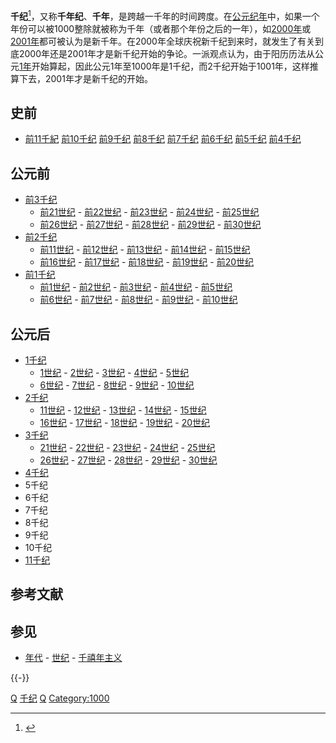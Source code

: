 {{About|跨度为1000年的时间分期|“千年”、“千禧”、“千禧年”的其他含义|千年 (消歧義)}}
'''千纪'''<ref>{{cite journal |last=张箭 |first= |authorlink= |coauthors= |year= |month= |title=千纪、世纪、年代问题 |journal=《文史杂志》1999年第1期 |volume= |issue= |pages= |id= |url= |quote= }}</ref>，又称'''千年纪'''、'''千年'''，是跨越一千年的时间跨度。在[[西元紀年|公元纪年]]中，如果一个年份可以被1000整除就被称为千年（或者那个年份之后的一年），如[[2000年|2000年]]或[[2001年|2001年]]都可被认为是新千年。在2000年全球庆祝新千纪到来时，就发生了有关到底2000年还是2001年才是新千纪开始的争论。一派观点认为，由于阳历历法从公元[[1年|1年]]开始算起，因此公元1年至1000年是1千纪，而2千纪开始于1001年，这样推算下去，2001年才是新千纪的开始。

== 史前 ==
* [[前11千紀|前11千紀]]  [[前10千纪|前10千纪]]  [[前9千纪|前9千纪]] [[前8千纪|前8千纪]] [[前7千纪|前7千纪]] [[前6千纪|前6千纪]]  [[前5千纪|前5千纪]] [[前4千纪|前4千纪]]

== 公元前 ==
* [[前3千纪|前3千纪]] 
** [[前21世纪|前21世纪]] - [[前22世纪|前22世纪]] - [[前23世纪|前23世纪]] - [[前24世纪|前24世纪]] - [[前25世纪|前25世纪]]
** [[前26世纪|前26世纪]] - [[前27世纪|前27世纪]] - [[前28世纪|前28世纪]] - [[前29世纪|前29世纪]] - [[前30世纪|前30世纪]]
* [[前2千纪|前2千纪]] 
** [[前11世纪|前11世纪]] - [[前12世纪|前12世纪]] - [[前13世纪|前13世纪]] - [[前14世纪|前14世纪]] - [[前15世纪|前15世纪]]  
** [[前16世纪|前16世纪]] - [[前17世纪|前17世纪]] - [[前18世纪|前18世纪]] - [[前19世纪|前19世纪]] - [[前20世纪|前20世纪]]
* [[前1千纪|前1千纪]]
** [[前1世纪|前1世纪]] - [[前2世纪|前2世纪]] - [[前3世纪|前3世纪]] - [[前4世纪|前4世纪]] - [[前5世纪|前5世纪]]  
** [[前6世纪|前6世纪]] - [[前7世纪|前7世纪]] - [[前8世纪|前8世纪]] - [[前9世纪|前9世纪]] - [[前10世纪|前10世纪]]

== 公元后 ==
* [[1千纪|1千纪]]
** [[1世纪|1世纪]] - [[2世纪|2世纪]] - [[3世纪|3世纪]] - [[4世纪|4世纪]] - [[5世纪|5世纪]]  
** [[6世纪|6世纪]] - [[7世纪|7世纪]] - [[8世纪|8世纪]] - [[9世纪|9世纪]] - [[10世纪|10世纪]]
* [[2千纪|2千纪]]
** [[11世纪|11世纪]] - [[12世纪|12世纪]] - [[13世纪|13世纪]] - [[14世纪|14世纪]] - [[15世纪|15世纪]]  
** [[16世纪|16世纪]] - [[17世纪|17世纪]] - [[18世纪|18世纪]] - [[19世纪|19世纪]] - [[20世纪|20世纪]]
* [[3千纪|3千纪]]
** [[21世纪|21世纪]] - [[22世纪|22世纪]] - [[23世纪|23世纪]] - [[24世纪|24世纪]] - [[25世纪|25世纪]]
** [[26世纪|26世纪]] - [[27世纪|27世纪]] - [[28世纪|28世纪]] - [[29世纪|29世纪]] - [[30世纪|30世纪]]
* [[4千纪|4千纪]]
* 5千纪
* 6千纪
* 7千纪
* 8千纪
* 9千纪
* 10千纪
* [[遙遠未來的時間線|11千纪]]

== 参考文献 ==
{{Reflist}}

== 参见 ==
* [[年代|年代]] - [[世纪|世纪]] - [[千禧年主义|千禧年主义]]

{{-}}
{{千纪}}
{{时间单位导航}}

{{Authority control}}

[[Category:时间单位|Q]]
[[Category:千纪|]]
[[Category:年代学|Q]]
[[Category:1000|Category:1000]]